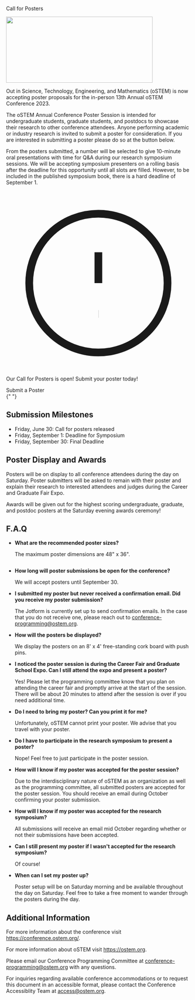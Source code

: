 
<SiteLayout title="Call for Posters">

<div className="border-b-4 border-mulberry border-solid pb-4 mb-4 text-center">
  <p className="text-5xl font-display font-black">Call for Posters</p>
</div>

<Image
  src="/images/2023 cfp3.jpg"
  alt=""
  layout="responsive"
  width="400"
  height="180"
  priority="true"
/>

Out in Science, Technology, Engineering, and Mathematics (oSTEM) is now
accepting poster proposals for the in-person 13th Annual oSTEM Conference 2023.

The oSTEM Annual Conference Poster Session is intended for undergraduate
students, graduate students, and postdocs to showcase their research to other
conference attendees. Anyone performing academic or industry research is invited
to submit a poster for consideration. If you are interested in submitting a
poster please do so at the button below.

From the posters submitted, a number will be selected to give 10-minute oral
presentations with time for Q&A during our research symposium sessions. We will
be accepting symposium presenters on a rolling basis after the deadline for this
opportunity until all slots are filled. However, to be included in the published
symposium book, there is a hard deadline of September 1.

<div className="bg-tint-spruce-light text-2xl mt-4 p-8 rounded">
  <p className="flex items-center">
    <svg
      xmlns="http://www.w3.org/2000/svg"
      className="h-6 w-6 mr-3"
      fill="none"
      viewBox="0 0 24 24"
      stroke="currentColor"
    >
      <path
        strokeLinecap="round"
        strokeLinejoin="round"
        strokeWidth={2}
        d="M12 8v4m0 4h.01M21 12a9 9 0 11-18 0 9 9 0 0118 0z"
      />
    </svg>
    Our Call for Posters is open! Submit your poster today!
  </p>
  <CTAButton onClick={"https://form.jotform.com/231806601803146"}>
    Submit a Poster
  </CTAButton>
</div>{" "}

## Submission Milestones

- Friday, June 30: Call for posters released
- Friday, September 1: Deadline for Symposium
- Friday, September 30: Final Deadline

## Poster Display and Awards

Posters will be on display to all conference attendees during the day on
Saturday. Poster submitters will be asked to remain with their poster and
explain their research to interested attendees and judges during the Career and
Graduate Fair Expo.

Awards will be given out for the highest scoring undergraduate, graduate, and
postdoc posters at the Saturday evening awards ceremony!

## F.A.Q

- **What are the recommended poster sizes?**

  The maximum poster dimensions are 48" x 36".

<img src="/images/poster-dimensions.jpg" alt="" />

- **How long will poster submissions be open for the conference?**

  We will accept posters until September 30.

- **I submitted my poster but never received a confirmation email. Did you
  receive my poster submission?**

  The Jotform is currently set up to send confirmation emails. In the case that
  you do not receive one, please reach out to conference-programming@ostem.org.

- **How will the posters be displayed?**

  We display the posters on an 8' x 4' free-standing cork board with push pins.

- **I noticed the poster session is during the Career Fair and Graduate School
  Expo. Can I still attend the expo and present a poster?**

  Yes! Please let the programming committee know that you plan on attending the
  career fair and promptly arrive at the start of the session. There will be
  about 20 minutes to attend after the session is over if you need additional
  time.

- **Do I need to bring my poster? Can you print it for me?**

  Unfortunately, oSTEM cannot print your poster. We advise that you travel with
  your poster.

- **Do I have to participate in the research symposium to present a poster?**

  Nope! Feel free to just participate in the poster session.

- **How will I know if my poster was accepted for the poster session?**

  Due to the interdisciplinary nature of oSTEM as an organization as well as the
  programming committee, all submitted posters are accepted for the poster
  session. You should receive an email during October confirming your poster
  submission.

- **How will I know if my poster was accepted for the research symposium?**

  All submissions will receive an email mid October regarding whether or not their submissions have been accepted.

- **Can I still present my poster if I wasn't accepted for the research
  symposium?**

  Of course!

- **When can I set my poster up?**

  Poster setup will be on Saturday morning and be available throughout the day
  on Saturday. Feel free to take a free moment to wander through the posters
  during the day.

## Additional Information

For more information about the conference visit
https://conference.ostem.org/.

For more information about oSTEM visit https://ostem.org.

Please email our Conference Programming Committee at
conference-programming@ostem.org with any questions.

For inquiries regarding available conference accommodations or to request this
document in an accessible format, please contact the Conference Accessiblity
Team at access@ostem.org.

</SiteLayout>
